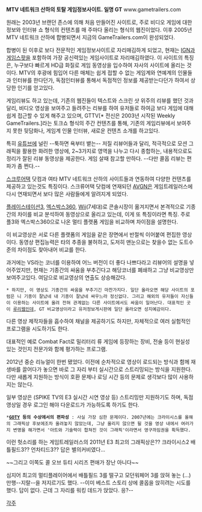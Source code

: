 '''MTV 네트워크 산하의 토탈 게임정보사이트. 일명 GT'''
www.gametrailers.com

원래는 2003년 브랜던 존스에 의해 처음 만들어진 사이트로, 주로 비디오 게임에 대한 정보와 인터뷰 쇼 형식의 컨텐츠를 매 주마다 올리는 형식의 웹진이었다. 이후 2005년 MTV 네트워크 산하에 합병되면서 지금의 GameTrailers.com이 완성되었다.

합병이 된 이후로 보다 전문적인 게임정보사이트로 자리매김하게 되었고, 현재는 [[IGN]]과 [[게임스팟]]을 포함하여 가장 공신력있는 게임사이트로 자리매김하였다. 이 사이트의 특징은, 누구보다 빠르게 HD급 화질로 게임 동영상을 입수하여 자사의 사이트에 올리는 것이다. MTV의 후광에 힘입어 다른 매체는 쉽게 접할 수 없는 게임계와 연예계의 인물들과 인터뷰를 한다던가, 독점인터뷰를 통해서 독점적인 정보를 제공받는다던가 하여서 상당한 인기를 얻고있다.

게임리뷰도 하고 있는데, 기존의 웹진들이 텍스트와 스크린 샷 위주의 리뷰를 했던 것과 달리, 비디오 영상을 보여주고 들려주는 리뷰를 하여 유저들로 하여금 보다 게임에 대해 쉽게 접근할 수 있게 해주고 있으며, GTTV[* 전신은 2003년 시작된 Weekly GameTrailers.]라는 토크쇼 형식의 주간 컨텐츠를 통해, 기존의 게임리뷰에서 보여주지 못한 뒷담화나, 게임계 인물 인터뷰, 새로운 컨텐츠 소개를 하고있다.

특히 [[유튜브]]에 널린 --툭하면 욕부터 뱉는-- 저질 리뷰어들과 달리, 적극적으로 모션 그래픽을 활용한 화려한 영상에, 2~3가지로 영역을 나누고 다시 종합하는, 내용적으로도 정리가 잘된 리뷰 동영상을 제공한다. 게임 살때 참고할 만하다. --다만 콜옵 리뷰는 편파가 좀 쩐다.--

[[스크루어택]] 닷컴과 여타 MTV 네트워크 산하의 사이트들과 연동하여 다양한 컨텐츠를 제공하고 있는것도 특징이다. 스크류어택 닷컴에 연재되던 [[AVGN]]은 게임트레일러스에 다시 연재되면서 보다 많은 사람들에게 알려지게 되었다.

[[플레이스테이션3]], [[엑스박스360]], [[Wii]](7세대)로 콘솔시장이 옮겨지면서 본격적으로 기종간의 차이를 비교 분석하여 동영상으로 올리고 있는데, 이게 또 특징이라면 특징. 주로 플3와 엑스박스360으로 나온 멀티 플랫폼 게임을 비교하며 차이점을 설명한다.

이 비교영상은 서로 다른 플랫폼의 게임을 같은 장면에서 반절씩 이어붙여 편집한 영상이다. 동영상 편집능력은 타의 추종을 불허하고, 도저히 맨눈으로는 찾을수 없는 도트수준의 차이점도 찾아내어 비교를 한다.

과거에는 VS라는 코너를 이용하여 어느 버전이 더 좋다 나쁘다라고 리뷰어의 설명을 넣어주었지만, 현재는 기종간의 싸움을 부추긴다고 해당코너를 폐쇄하고 그냥 비교영상만 보여주고있다. 여담으로 비교영상의 연출도 상승해갔다.
 * 하지만, 이 영상도 기종간의 싸움을 부추기긴 마찬가지다. 일단 올라오면 해당 사이트의 포럼은 니 기종이 잘났네 내 기종이 잘났네 싸우느라 정신없다. 그리고 해외의 유저들이 자신들이 이용하는 사이트에 올려 전혀 관계없는 다른 사이트에서도 싸움이 일어난다. 대표적인 곳이 [[루리웹]]인데, GT 비교영상이라고 유저정보게시판에 일단 올라오면 성지예감이다.

다른 영상 제작자들을 흡수하여 채널을 제공하기도 하지만, 자체적으로 여러 실험적인 프로그램을 시도하기도 한다.

대표적인 예로 Combat Fact로 밀리터리 류 게임에 등장하는 장비, 전술 등이 현실성 있는 것인지 전문가와 함께 평가하는 프로그램.

2012년 중순 리뉴얼이 한번 됐었다. 이전에 순차적으로 영상이 로드되는 방식과 함께 재생바를 끌어다가 놓으면 바로 그 자리 부터 실시간으로 스트리밍되는 방식을 지원한다. 다만 새롭게 지원하는 방식이 호환 문제나 로딩 시간 등의 문제로 생각보다 많이 사용하지는 않는다.

일부 영상은 (SPIKE TV의 E3 실시간 시연 영상 등) 스트리밍만 지원하기도 하며, 독점 영상일 경우 로그인 해야 다운로드가 가능하도록 하기도 한다.

 *'''[[GOTY]] 등의 수상에서의 편파성''' : 사실 가장 심한 문제이다. 2007년에는 크라이시스를 올해의 그래픽상 후보에조차 올려놓지 않았는데, 그냥 올리지 않으면 될 것을 영상 내에서 여러가지 변명을 해가면서 '아트와 기술력이 합쳐진 것이 그래픽'이라면서 영구까임권을 획득했다.

이런 헛소리를 하는 게임트레일러스의 2011년 E3 최고의 그래픽상은?? 크라이시스2 배틀필드3?? 언차티드3?? 답은 별의커비였다...

~~그리고 이쪽도 콜 오브 듀티 시리즈 편애가 장난 아니다~~

심지어 최고의 멀티플레이어에서 배틀필드 3를 떨구고 모던워페어 3를 앉혀 놓는 (...) 만행--지랄--을 저지르기도 했다.
--이미 베스트 스토리 상에 콜옵을 앉히려는 시도를 했다. 답이 없다. 근데 그 자리를 워킹 데드가 앉았다. 응?--

[[각주]]
